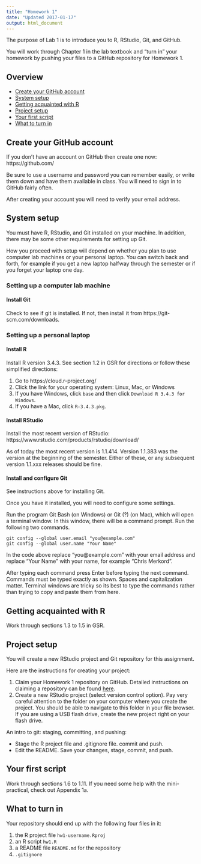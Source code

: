 ```yaml
---
title: "Homework 1"
date: "Updated 2017-01-17"
output: html_document
---
```


The purpose of Lab 1 is to introduce you to R, RStudio, Git, and GitHub.

You will work through Chapter 1 in the lab textbook and "turn in" your homework by pushing your files to a GitHub repository for Homework 1.

## Overview

- [Create your GitHub account](#create-your-github-account)
- [System setup](#system-setup)
- [Getting acquainted with R](#getting-acquainted-with-R)
- [Project setup](#project-setup)
- [Your first script](#your-first-script)
- [What to turn in](#what-to-turn-in)

## Create your GitHub account

If you don't have an account on GitHub then create one now: https://github.com/

Be sure to use a username and password you can remember easily, or write them down and have them available in class. You will need to sign in to GitHub fairly often.

After creating your account you will need to verify your email address.

## System setup

You must have R, RStudio, and Git installed on your machine. In addition, there may be some other requirements for setting up Git. 

How you proceed with setup will depend on whether you plan to use computer lab machines or your personal laptop. You can switch back and forth, for example if you get a new laptop halfway through the semester or if you forget your laptop one day.

### Setting up a computer lab machine

#### Install Git

Check to see if git is installed. If not, then install it from https://git-scm.com/downloads.

### Setting up a personal laptop

#### Install R

Install R version 3.4.3. See section 1.2 in GSR for directions or follow these simplified directions:

1. Go to https://cloud.r-project.org/
2. Click the link for your operating system: Linux, Mac, or Windows
3. If you have Windows, click `base` and then click `Download R 3.4.3 for Windows`.
4. If you have a Mac, click `R-3.4.3.pkg`.

#### Install RStudio

Install the most recent version of RStudio: https://www.rstudio.com/products/rstudio/download/

As of today the most recent version is 1.1.414. Version 1.1.383 was the version at the beginning of the semester. Either of these, or any subsequent version 1.1.xxx releases should be fine.

#### Install and configure Git

See instructions above for installing Git.

Once you have it installed, you will need to configure some settings. 

Run the program Git Bash (on Windows) or Git (?) (on Mac), which will open a terminal window. In this window, there will be a command prompt. Run the following two commands.

    git config --global user.email "you@example.com"
    git config --global user.name "Your Name"

In the code above replace "you@example.com" with your email address and replace "Your Name" with your name, for example "Chris Merkord".

After typing each command press Enter before typing the next command. Commands must be typed exactly as shown. Spaces and capitalization matter. Terminal windows are tricky so its best to type the commands rather than trying to copy and paste them from here.

## Getting acquainted with R

Work through sections 1.3 to 1.5 in GSR.

## Project setup

You will create a new RStudio project and Git repository for this assignment.

Here are the instructions for creating your project:

1. Claim your Homework 1 repository on GitHub. Detailed instructions on claiming a repository can be found [here](claim_repo.html).
2. Create a new RStudio project (select version control option). Pay very careful attention to the folder on your computer where you create the project. You should be able to navigate to this folder in your file browser. If you are using a USB flash drive, create the new project right on your flash drive.

An intro to git: staging, committing, and pushing:

- Stage the R project file and .gitignore file. commit and push.
- Edit the README. Save your changes, stage, commit, and push.

## Your first script

Work through sections 1.6 to 1.11. If you need some help with the mini-practical, check out Appendix 1a.

## What to turn in

Your repository should end up with the following four files in it:

1. the R project file `hw1-username.Rproj`
2. an R script `hw1.R`
4. a README file `README.md` for the repository
5. `.gitignore`